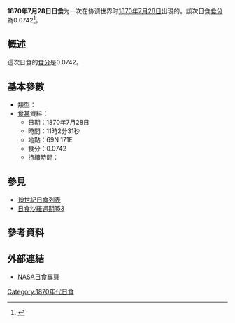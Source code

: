 {{Notability|time=2022-06-30T23:22:09+00:00}}
{{Infobox Solar eclipse
| Year        = 1870
| Month       = 7
| Day         = 28
| Type        = 
| Image       = SE1870Jul28Pb.gif
| Image size  = 200px
| Image intro = 1870年7月28日路徑圖
  <!--   日食資料   -->
| Gamma       = 1.5044
| Mag         = 0.0742
| Saros       = [[日食沙羅週期153|153]]
| Saros total = 
| Saros seq   = 
  <!--     食甚     -->
| Duration    = 
| Location    = 
| Coords      = 
| Width       = 
  <!--   開始時間   -->
| Partial     = 
| Start type  = 
| Centre      = 
| Greatest    = 11:02:31
  <!--     倒數     -->
| hour        = 11
| minute      = 02
| second      = 31
| Duration_s  = 
}}
'''1870年7月28日日食'''为一次在协调世界时[[1870年|1870年]][[7月28日|7月28日]]出現的。該次日食[[食分|食分]]為0.0742<ref name="nasa_catalog_list">{{cite web |url=http://eclipse.gsfc.nasa.gov/SEcat5/SE1801-1900.html |title=Catalog of Solar Eclipses: 1801 to 1900 |language=en |publisher=[[NASA|NASA]] |accessdate=2009-07-26 |archiveurl=https://web.archive.org/web/20150112204733/http://eclipse.gsfc.nasa.gov/SEcat5/SE1801-1900.html |archivedate=2015-01-12 |deadurl=no }}</ref>。

== 概述 ==
這次日食的[[食分|食分]]是0.0742。

== 基本參數 ==
{{NoteUTC}}
* 類型：
*[[食甚|食甚]]資料：
** 日期：1870年7月28日
** 時間：11時2分31秒 
** 地點：69N 171E
** 食分：0.0742
** 持續時間：

== 參見 ==
{{日食主題}}
* [[19世紀日食列表|19世紀日食列表]]
* [[日食沙羅週期153|日食沙羅週期153]]

== 參考資料 ==
{{reflist}}

== 外部連結 ==
* [http://eclipse.gsfc.nasa.gov/solar.html NASA日食專頁]{{Wayback|url=http://eclipse.gsfc.nasa.gov/solar.html |date=20190108200537 }}{{en icon}}

{{日食}}

[[Category:1870年代日食|Category:1870年代日食]]


{{Eclipse-stub}}